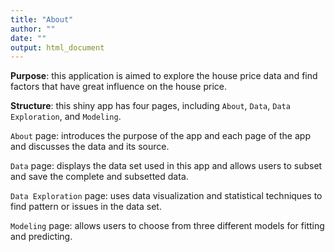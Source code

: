 ```yaml
---
title: "About"
author: ""
date: ""
output: html_document
---
```



**Purpose**: this application is aimed to explore the house price data and find factors that have great influence on the house price. 

**Structure**: this shiny app has four pages, including `About`, `Data`, `Data Exploration`, and `Modeling`.

`About` page: introduces the purpose of the app and each page of the app and discusses the data and its source.

`Data` page: displays the data set used in this app and allows users to subset and save the complete and subsetted data.

`Data Exploration` page: uses data visualization and statistical techniques to find pattern or issues in the data set. 

`Modeling` page: allows users to choose from three different models for fitting and predicting.


